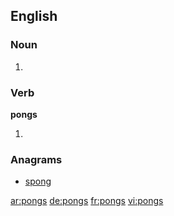 ==English==

===Noun===
{{head|en}}

# {{plural of|pong}}

===Verb===
'''pongs'''

# {{en-third-person singular of|pong}}

===Anagrams===
* [[spong#English|spong]]

[[ar:pongs]]
[[de:pongs]]
[[fr:pongs]]
[[vi:pongs]]